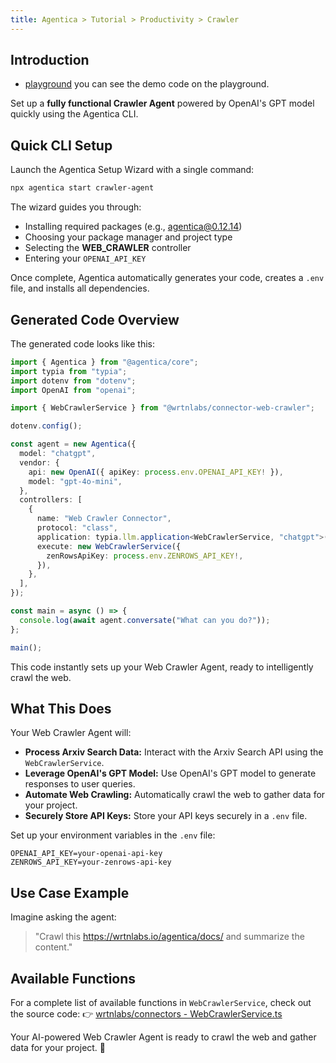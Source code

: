 ```yaml
---
title: Agentica > Tutorial > Productivity > Crawler
---
```


## Introduction

- [playground](https://stackblitz.com/github/wrtnlabs/agentica-tutorial-crawler) you can see the demo code on the playground.

Set up a **fully functional Crawler Agent** powered by OpenAI's GPT model quickly using the Agentica CLI.

## Quick CLI Setup

Launch the Agentica Setup Wizard with a single command:

```bash
npx agentica start crawler-agent
```

The wizard guides you through:

- Installing required packages (e.g., agentica@0.12.14)
- Choosing your package manager and project type
- Selecting the **WEB_CRAWLER** controller
- Entering your `OPENAI_API_KEY`

Once complete, Agentica automatically generates your code, creates a `.env` file, and installs all dependencies.

## Generated Code Overview

The generated code looks like this:

```typescript
import { Agentica } from "@agentica/core";
import typia from "typia";
import dotenv from "dotenv";
import OpenAI from "openai";

import { WebCrawlerService } from "@wrtnlabs/connector-web-crawler";

dotenv.config();

const agent = new Agentica({
  model: "chatgpt",
  vendor: {
    api: new OpenAI({ apiKey: process.env.OPENAI_API_KEY! }),
    model: "gpt-4o-mini",
  },
  controllers: [
    {
      name: "Web Crawler Connector",
      protocol: "class",
      application: typia.llm.application<WebCrawlerService, "chatgpt">(),
      execute: new WebCrawlerService({
        zenRowsApiKey: process.env.ZENROWS_API_KEY!,
      }),
    },
  ],
});

const main = async () => {
  console.log(await agent.conversate("What can you do?"));
};

main();
```

This code instantly sets up your Web Crawler Agent, ready to intelligently crawl the web.

## What This Does

Your Web Crawler Agent will:

- **Process Arxiv Search Data:** Interact with the Arxiv Search API using the `WebCrawlerService`.
- **Leverage OpenAI's GPT Model:** Use OpenAI's GPT model to generate responses to user queries.
- **Automate Web Crawling:** Automatically crawl the web to gather data for your project.
- **Securely Store API Keys:** Store your API keys securely in a `.env` file.

Set up your environment variables in the `.env` file:

```env
OPENAI_API_KEY=your-openai-api-key
ZENROWS_API_KEY=your-zenrows-api-key
```

## Use Case Example

Imagine asking the agent:

> "Crawl this https://wrtnlabs.io/agentica/docs/ and summarize the content."

## Available Functions

For a complete list of available functions in `WebCrawlerService`, check out the source code:
👉 [wrtnlabs/connectors - WebCrawlerService.ts](https://github.com/wrtnlabs/connectors/blob/main/packages/web_crawler/src/web_crawler/WebCrawlerService.ts)

Your AI-powered Web Crawler Agent is ready to crawl the web and gather data for your project. 🚀
